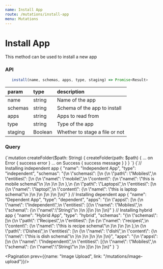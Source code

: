 ```yaml
---
name: Install App
route: /mutations/install-app
menu: Mutations
---
```



# Install App

This method can be used to install a new app

### API

```js
   install(name, schemas, apps, type, staging) => Promise<Result>
```

|param|type|description|
|:--|:--|:--|
|name|string|Name of the app|
|schemas|string|Schema of the app to install|
|apps|string|Apps to read from|
|type|string|Type of the app|
|staging|Boolean|Whether to stage a file or not|

### Query
<QueryViewer>
   <QueryTab>
{`mutation createFolder($path: String) {
  createFolder(path: $path) {
    ... on Error {
      success
      error
    }
    ... on Success {
      success
      message
    }
  }
}
`}
   </QueryTab>
   <VariablesTab>
{`// Installing independent app
{
  "name": "Independent App",
  "type": "independent",
  "schemas": "{\n  \"schemas\": [\n    {\n      \"path\": \"Mobiles\",\n      \"entities\": [\n        {\n          \"name\": \"mobile\",\n          \"content\": {\n            \"name\": \"this is mobile schema\"\n          }\n        }\n      ]\n    },\n    {\n      \"path\": \"Laptops\",\n      \"entities\": [\n        {\n          \"name\": \"laptop\",\n          \"content\": {\n            \"name\": \"this is laptop schema\"\n          }\n        }\n      ]\n    }\n  ]\n}"
}
// Installing dependent app
{
  "name": "Dependent App",
  "type": "dependent",
  "apps": "{\n  \"apps\": [\n    {\n      \"name\": \"Independent\",\n      \"entities\": [{\n        \"name\": \"Mobiles\",\n        \"schema\": {\n          \"name\":\"String\"\n        }\n      }]\n    }\n  ]\n}"
}
// Installing hybrid app
{
  "name": "Hybrid App",
  "type": "hybrid",
  "schemas": "{\n  \"schemas\": [\n    {\n      \"path\": \"Recipes\",\n      \"entities\": [\n        {\n          \"name\": \"recipes\",\n          \"content\": {\n            \"name\": \"this is recipe schema\"\n          }\n        }\n      ]\n    },\n    {\n      \"path\": \"Dishes\",\n      \"entities\": [\n        {\n          \"name\": \"dish\",\n          \"content\": {\n            \"name\": \"this is dish schema\"\n          }\n        }\n      ]\n    }\n  ]\n}",
  "apps": "{\n  \"apps\": [\n    {\n      \"name\": \"Independent\",\n      \"entities\": [{\n        \"name\": \"Mobiles\",\n        \"schema\": {\n          \"name\":\"String\"\n        }\n      }]\n    }\n  ]\n}"
}
`}
   </VariablesTab>
</QueryViewer>

<Pagination prev={{name: "Image Upload", link: "/mutations/image-upload"}}/>